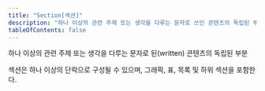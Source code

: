```yaml
---
title: "Section[섹션]"
description: "하나 이상의 관련 주제 또는 생각을 다루는 문자로 쓰인 콘텐츠의 독립된 부분"
tableOfContents: false
---
```



하나 이상의 관련 주제 또는 생각을 다루는 문자로 된(written) 콘텐츠의 독립된 부분

<Aside title="참고">
섹션은 하나 이상의 단락으로 구성될 수 있으며, 그래픽, 표, 목록 및 하위 섹션을 포함한다.
</Aside>
